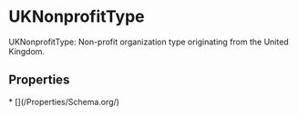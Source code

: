   
# UKNonprofitType

UKNonprofitType: Non-profit organization type originating from the United Kingdom.

## Properties

<Grid>
* [](/Properties/Schema.org/)
</Grid>

